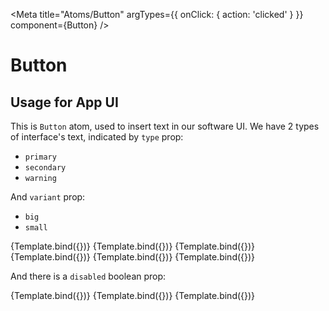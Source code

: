 <!-- button.stories.mdx -->



<Meta title="Atoms/Button" argTypes={{ onClick: { action: 'clicked' } }} component={Button} />


# Button


##  Usage for App UI

This is `Button` atom, used to insert text in our software UI. 
We have 2 types of interface's text, indicated by `type` prop:

- `primary`
- `secondary`
- `warning`

And `variant` prop:

- `big`
- `small`

<Canvas columns={2} withSource="open">
  <Story
    name="button-primary-big"
    args={{
      useTag:"button",
      as: "primary",
      variant: "big",
      type: "submit",
      children: "Open project..."
    }}
  >
    {Template.bind({})}
  </Story>
  <Story
    name="button-primary-small"
    args={{
      useTag:"button",
      as: "primary",
      variant: "small",
      children: "Open footing design"
    }}
  >
    {Template.bind({})}
  </Story>
  <Story
    name="button-secondary-big"
    args={{
      useTag:"button",
      as: "secondary",
      variant: "big",
      children: "Run all checks"
    }}
  >
    {Template.bind({})}
  </Story>
  <Story
    name="button-secondary-small"
    args={{
      useTag:"button",
      as: "secondary",
      variant: "small",
      children: "Run all checks"
    }}
  >
    {Template.bind({})}
  </Story>
  <Story
    name="button-warning-big"
    args={{
      useTag:"button",
      as: "warning",
      variant: "big",
      children: "Delete footing"
    }}
  >
    {Template.bind({})}
  </Story>
  <Story
    name="button-warning-small"
    args={{
      useTag:"button",
      as: "warning",
      variant: "small",
      children: "Delete footing"
    }}
  >
    {Template.bind({})}
  </Story>
</Canvas>


And there is a `disabled` boolean prop:

<Canvas columns={3} withSource="open">
  <Story
    name="button-primary-small-disabled"
    argTypes={{
      disabled: {control: 'boolean'},
    }}
    args={{
      useTag:"button",
      as: "primary",
      variant: "small",
      disabled: true,
      children: "Run all checks"
    }}
  >
    {Template.bind({})}
  </Story>
  <Story
    name="button-secondary-small-disabled"
    argTypes={{
      disabled: {control: 'boolean'},
    }}
    args={{
      useTag:"button",
      as: "secondary",
      variant: "small",
      disabled: true,
      children: "Run all checks"
    }}
  >
    {Template.bind({})}
  </Story>
  <Story
    name="button-warning-small-disabled"
    argTypes={{
      disabled: {control: 'boolean'},
    }}
    args={{
      useTag:"button",
      as: "warning",
      variant: "small",
      disabled: true,
      children: "Delete footing"
    }}
  >
    {Template.bind({})}
  </Story>
</Canvas>
